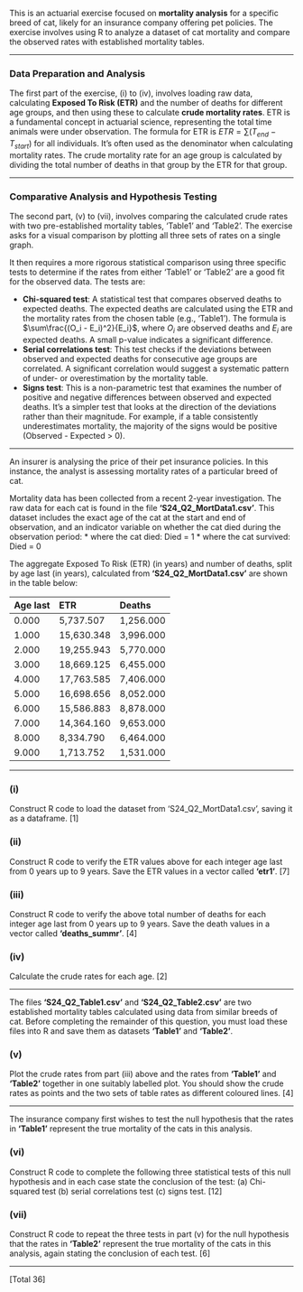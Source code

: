 This is an actuarial exercise focused on **mortality analysis** for a specific breed of cat, likely for an insurance company offering pet policies. The exercise involves using R to analyze a dataset of cat mortality and compare the observed rates with established mortality tables.

***

### Data Preparation and Analysis

The first part of the exercise, (i) to (iv), involves loading raw data, calculating **Exposed To Risk (ETR)** and the number of deaths for different age groups, and then using these to calculate **crude mortality rates**. ETR is a fundamental concept in actuarial science, representing the total time animals were under observation. The formula for ETR is $ETR = \sum(T_{end} - T_{start})$ for all individuals. It's often used as the denominator when calculating mortality rates. The crude mortality rate for an age group is calculated by dividing the total number of deaths in that group by the ETR for that group.

***

### Comparative Analysis and Hypothesis Testing

The second part, (v) to (vii), involves comparing the calculated crude rates with two pre-established mortality tables, 'Table1' and 'Table2'. The exercise asks for a visual comparison by plotting all three sets of rates on a single graph.

It then requires a more rigorous statistical comparison using three specific tests to determine if the rates from either 'Table1' or 'Table2' are a good fit for the observed data. The tests are:

* **Chi-squared test**: A statistical test that compares observed deaths to expected deaths. The expected deaths are calculated using the ETR and the mortality rates from the chosen table (e.g., 'Table1'). The formula is $\sum\frac{(O_i - E_i)^2}{E_i}$, where $O_i$ are observed deaths and $E_i$ are expected deaths. A small p-value indicates a significant difference.
* **Serial correlations test**: This test checks if the deviations between observed and expected deaths for consecutive age groups are correlated. A significant correlation would suggest a systematic pattern of under- or overestimation by the mortality table.
* **Signs test**: This is a non-parametric test that examines the number of positive and negative differences between observed and expected deaths. It's a simpler test that looks at the direction of the deviations rather than their magnitude. For example, if a table consistently underestimates mortality, the majority of the signs would be positive (Observed - Expected > 0).

---

An insurer is analysing the price of their pet insurance policies. In this instance, the analyst is assessing mortality rates of a particular breed of cat.

Mortality data has been collected from a recent 2-year investigation. The raw data for each cat is found in the file **'S24_Q2_MortData1.csv'**. This dataset includes the exact age of the cat at the start and end of observation, and an indicator variable on whether the cat died during the observation period:
* where the cat died: Died = 1
* where the cat survived: Died = 0

The aggregate Exposed To Risk (ETR) (in years) and number of deaths, split by age last (in years), calculated from **'S24_Q2_MortData1.csv'** are shown in the table below:

| Age last | ETR | Deaths |
| :--- | :--- | :--- |
| 0.000 | 5,737.507 | 1,256.000 |
| 1.000 | 15,630.348 | 3,996.000 |
| 2.000 | 19,255.943 | 5,770.000 |
| 3.000 | 18,669.125 | 6,455.000 |
| 4.000 | 17,763.585 | 7,406.000 |
| 5.000 | 16,698.656 | 8,052.000 |
| 6.000 | 15,586.883 | 8,878.000 |
| 7.000 | 14,364.160 | 9,653.000 |
| 8.000 | 8,334.790 | 6,464.000 |
| 9.000 | 1,713.752 | 1,531.000 |

***

### (i)
Construct R code to load the dataset from 'S24_Q2_MortData1.csv', saving it as a dataframe. [1]

### (ii)
Construct R code to verify the ETR values above for each integer age last from 0 years up to 9 years. Save the ETR values in a vector called **'etr1'**. [7]

### (iii)
Construct R code to verify the above total number of deaths for each integer age last from 0 years up to 9 years. Save the death values in a vector called **'deaths_summr'**. [4]

### (iv)
Calculate the crude rates for each age. [2]

***

The files **'S24_Q2_Table1.csv'** and **'S24_Q2_Table2.csv'** are two established mortality tables calculated using data from similar breeds of cat. Before completing the remainder of this question, you must load these files into R and save them as datasets **'Table1'** and **'Table2'**.

### (v)
Plot the crude rates from part (iii) above and the rates from **'Table1'** and **'Table2'** together in one suitably labelled plot. You should show the crude rates as points and the two sets of table rates as different coloured lines. [4]

***

The insurance company first wishes to test the null hypothesis that the rates in **'Table1'** represent the true mortality of the cats in this analysis.

### (vi)
Construct R code to complete the following three statistical tests of this null hypothesis and in each case state the conclusion of the test:
(a) Chi-squared test
(b) serial correlations test
(c) signs test. [12]

### (vii)
Construct R code to repeat the three tests in part (v) for the null hypothesis that the rates in **'Table2'** represent the true mortality of the cats in this analysis, again stating the conclusion of each test. [6]

***

[Total 36]